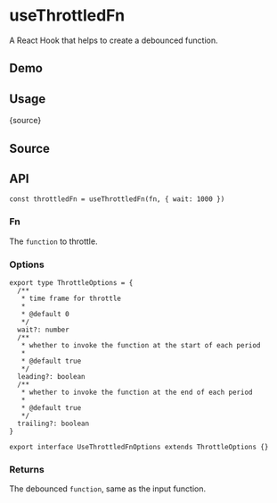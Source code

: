 # useThrottledFn


<HooksType category="Utilities" />

A React Hook that helps to create a debounced function.

## Demo


<App />

## Usage


<RawCode>{source}</RawCode>

## Source


<Source />

## API

```tsx
const throttledFn = useThrottledFn(fn, { wait: 1000 })
```

### Fn

The `function` to throttle.

### Options

```tsx
export type ThrottleOptions = {
  /**
   * time frame for throttle
   *
   * @default 0
   */
  wait?: number
  /**
   * whether to invoke the function at the start of each period
   *
   * @default true
   */
  leading?: boolean
  /**
   * whether to invoke the function at the end of each period
   *
   * @default true
   */
  trailing?: boolean
}

export interface UseThrottledFnOptions extends ThrottleOptions {}
```

### Returns

The debounced `function`, same as the input function.
